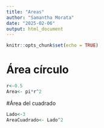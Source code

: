 ```yaml
---
title: "Areas"
author: "Samantha Morata"
date: "2025-02-06"
output: html_document
---
```


```r
knitr::opts_chunk$set(echo = TRUE)
```

# Área círculo

```r
r<-0.5
Area<- pi*r^2
```

#Área del cuadrado

```r
Lado<-3
AreaCuadrado<- Lado^2
```
